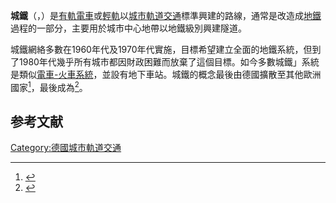 {{noteTA|G1=Railway}}
{{not|城市快鐵}}
'''城鐵'''（{{lang-de|Stadtbahn}}，{{IPA-de|ˈʃtatˌbaːn}}）是[[有軌電車|有軌電車]]或[[輕軌|輕軌]]以[[城市軌道交通|城市軌道交通]]標準興建的路線，通常是改造成[[地鐵|地鐵]]過程的一部分，主要用於城市中心地帶以地鐵級別興建隧道。

城鐵網絡多數在1960年代及1970年代實施，目標希望建立全面的地鐵系統，但到了1980年代幾乎所有城市都因財政困難而放棄了這個目標。如今多數城鐵」系統是類似[[電車-火車系統|電車-火車系統]]，並設有地下車站。城鐵的概念最後由德國擴散至其他歐洲國家<ref name="newscientist">{{cite journal |url=https://books.google.com/books?id=xgKLfKjjft8C&lpg=PA699&dq=&pg=PA699#v=onepage&q&f=false | author = Ian Yearsley | title=Trams are coming back | journal=[[New_Scientist|New Scientist]] | publisher=Reed Business Information Ltd. | quote = <!-- But West Germany, like other nations, experienced a phenomenal growth in private car ownership.  Traffic congestion led to plans for underground railways. --> But instead of building the entire expensive systems immediately, the Germans hit on the idea of building only the city centre tunnels at first.  Intended in the long run to be extended to full undergrounds, in the short term they could be used by trams which would continue to run on the surface outside city centres. <!-- The idea spread to other European countries, notably Belgium, where it became known as pre-metro.  Today Brussels, Frankfurt, Stuttgart and many other cities are filling their central business districts with construction sites to move the trains underground. -->  | date = 21 December 1972 | accessdate = 2014-01-14}}</ref>，最後成為{{link-en|準地鐵|pre-metro}}<ref name="SMH">{{cite news | url=https://news.google.com/newspapers?id=RfpjAAAAIBAJ&sjid=YeYDAAAAIBAJ&pg=5235%2C5030573 | author=John Hoyle | title=Letters to the editor -- The tram is the answer | newspaper=[[Sydney_Morning_Herald|Sydney Morning Herald]] | quote=Cities such as Frankfurt and Cologne in West Germany have further developed their tramway system by introducing a concept known as "premetro."  In this system trams or light rail vehicles make extensive use of tunnels, reserve track and by utilizing folding steps these vehicles can operate through high or low stopping places. | date=16 May 1975 | accessdate=2014-01-13 | archive-date=2020-06-27 | archive-url=https://web.archive.org/web/20200627080353/https://news.google.com/newspapers?id=RfpjAAAAIBAJ&sjid=YeYDAAAAIBAJ&pg=5235,5030573 | dead-url=no }}</ref>。

==参考文献==
{{reflist}}

[[Category:德國城市軌道交通|Category:德國城市軌道交通]]